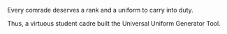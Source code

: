 Every comrade deserves a rank and a uniform to carry into duty.

Thus, a virtuous student cadre built the Universal Uniform Generator Tool.